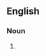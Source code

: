 ==English==

===Noun===
{{en-noun|sg=[[white]]-[[coat]] [[hypertension]]|-}}

#{{alternative spelling of|white coat hypertension}}